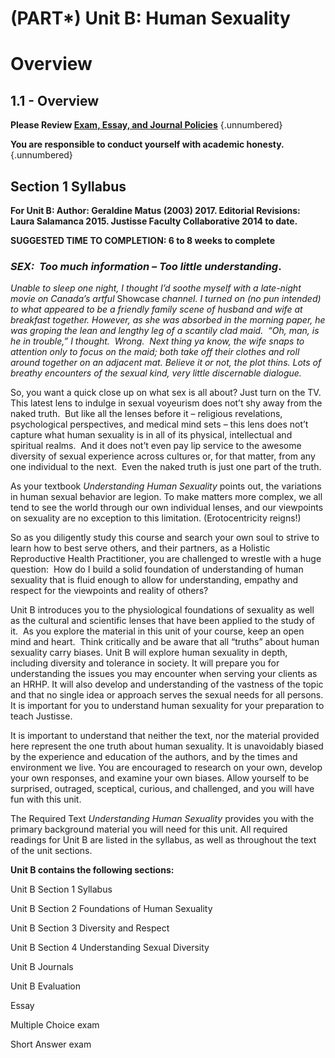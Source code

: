 # (PART\*) Unit B: Human Sexuality {.unnumbered}

# Overview {.unnumbered}

## 1.1 - Overview {.unnumbered}

**Please Review [Exam, Essay, and Journal Policies](https://justisse.ca/index.php/college/courseware/page/1646)** {.unnumbered}

**You are responsible to conduct yourself with academic honesty.** {.unnumbered}

## Section 1 Syllabus {.unnumbered}

**For Unit B: Author: Geraldine Matus (2003) 2017. Editorial Revisions: Laura Salamanca 2015. Justisse Faculty Collaborative 2014 to date.**

**SUGGESTED TIME TO COMPLETION: 6 to 8 weeks to complete**

### _SEX:  Too much information -- Too little understanding_. {.unnumbered}

_Unable to sleep one night, I thought I'd soothe myself with a late-night movie on Canada's artful_ Showcase _channel. I turned on (no pun intended) to what appeared to be a friendly family scene of husband and wife at breakfast together. However, as she was absorbed in the morning paper, he was groping the lean and lengthy leg of a scantily clad maid.  “Oh, man, is he in trouble,” I thought.  Wrong.  Next thing ya know, the wife snaps to attention only to focus on the maid; both take off their clothes and roll around together on an adjacent mat. Believe it or not, the plot thins. Lots of breathy encounters of the sexual kind, very little discernable dialogue._

So, you want a quick close up on what sex is all about? Just turn on the TV. This latest lens to indulge in sexual voyeurism does not't shy away from the naked truth.  But like all the lenses before it -- religious revelations, psychological perspectives, and medical mind sets -- this lens does not't capture what human sexuality is in all of its physical, intellectual and spiritual realms.  And it does not't even pay lip service to the awesome diversity of sexual experience across cultures or, for that matter, from any one individual to the next.  Even the naked truth is just one part of the truth.

As your textbook _Understanding Human Sexuality_ points out, the variations in human sexual behavior are legion. To make matters more complex, we all tend to see the world through our own individual lenses, and our viewpoints on sexuality are no exception to this limitation. (Erotocentricity reigns!)

So as you diligently study this course and search your own soul to strive to learn how to best serve others, and their partners, as a Holistic Reproductive Health Practitioner, you are challenged to wrestle with a huge question:  How do I build a solid foundation of understanding of human sexuality that is fluid enough to allow for understanding, empathy and respect for the viewpoints and reality of others?

Unit B introduces you to the physiological foundations of sexuality as well as the cultural and scientific lenses that have been applied to the study of it.  As you explore the material in this unit of your course, keep an open mind and heart.  Think critically and be aware that all “truths” about human sexuality carry biases. Unit B will explore human sexuality in depth, including diversity and tolerance in society. It will prepare you for understanding the issues you may encounter when serving your clients as an HRHP. It will also develop and understanding of the vastness of the topic and that no single idea or approach serves the sexual needs for all persons. It is important for you to understand human sexuality for your preparation to teach Justisse.

It is important to understand that neither the text, nor the material provided here represent the one truth about human sexuality. It is unavoidably biased by the experience and education of the authors, and by the times and environment we live. You are encouraged to research on your own, develop your own responses, and examine your own biases. Allow yourself to be surprised, outraged, sceptical, curious, and challenged, and you will have fun with this unit.

The Required Text _Understanding Human Sexuality_ provides you with the primary background material you will need for this unit. All required readings for Unit B are listed in the syllabus, as well as throughout the text of the unit sections.

**Unit B contains the following sections:**

Unit B Section 1 Syllabus

Unit B Section 2 Foundations of Human Sexuality

Unit B Section 3 Diversity and Respect

Unit B Section 4 Understanding Sexual Diversity

Unit B Journals

Unit B Evaluation

Essay

Multiple Choice exam

Short Answer exam
